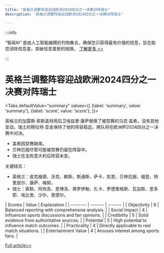 ```yaml
---
title: "英格兰调整阵容迎战欧洲2024四分之一决赛对阵瑞士"
description: "英格兰调整阵容迎战欧洲2024四分之一决赛对阵瑞士"

---
```



:::info

“智闻AI“ 是由人工智能编撰的刊物集合，确保您只获得最有价值的信息，旨在助您消除信息差，突破信息茧房的局限。  [了解更多 >>](/)

:::

# 英格兰调整阵容迎战欧洲2024四分之一决赛对阵瑞士


<Tabs
	defaultValue="summary"
	values={[
	{label: 'summary', value: 'summary'},
	{label: 'score', value: 'score'},
]}>
<TabItem value="summary">


英格兰的加雷斯·索斯盖特用后卫埃兹里·康萨替换了被禁赛的马克·盖希。没有其他变动。瑞士的穆拉特·亚金保持了他的阵容稳定。两队将在欧洲杯2024四分之一决赛中对决。

- 盖希因禁赛缺席。
- 贝林厄姆尽管可能被禁赛仍留在阵容中。
- 瑞士在击败意大利后阵容未变。

关键球员：
- 英格兰：皮克福德、沃克、赖斯、斯通斯、萨卡、凯恩、贝林厄姆、福登、特里皮尔、康萨、梅努。
- 瑞士：索默、阿坎吉、恩博洛、弗罗伊勒、扎卡、罗德里格斯、瓦加斯、恩多耶、埃比舍、沙尔、里德尔。
</TabItem>
<TabItem value="score">
	| Scores     | Value   | Explanation |
	| -------- | ------- | ------- |
	| Objectivity  | 6    | Balanced reporting with comprehensive analysis.    |
	| Social Impact | 4     | Influences sports discussions and fan opinions.    |
	| Credibility    | 5    | Solid evidence from authoritative sources.    |
	| Potential    | 5    | High potential to influence match outcomes.    |
	| Practicality    | 4    | Directly applicable to real match situations.    |
	| Entertainment Value    | 4    | Arouses interest among sports fans.    |
</TabItem>
</Tabs>

[Full article>>](https://apnews.com/article/england-switzerland-euro-2024-83dbe63774635e7aff7cbf5adf2f6b8f)
